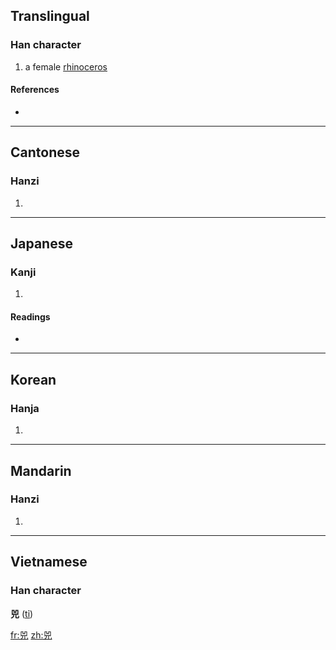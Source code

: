 ==Translingual==

===Han character===
{{Han char|rn=10|rad=儿|as=06|sn=8|four=7721<sub>7</sub>|canj=尸尸山山 (SSUU)}}

# a female [[rhinoceros]]

====References====
* {{Han ref|kx=0125.070|dkj=01369|dj=0265.100|hdz=10270.030|uh=5155|ud=20821|bh=A8E1|bd=43233}}

----

==Cantonese==

===Hanzi===
{{yue-hanzi|jyut=|y=ji6}}

# {{defn|Cantonese|sort=儿06}}

----

==Japanese==

===Kanji===
{{ja-kanji|grade=|rs=儿06}}

# {{defn|Japanese|sort=儿06}}

====Readings====
* {{ja-readings|on=[[し]] (shi), [[じ]] (ji)|kun=}}

----

==Korean==

===Hanja===
{{ko-hanja|hangeul=시|rv=si|mr=si}}

# {{defn|Korean|sort=儿06}}

----

==Mandarin==

===Hanzi===
{{cmn-hanzi|pin=[[sì]] ([[si4]])|wg=ssu<sup>4</sup>}}

# {{defn|Mandarin|sort=儿06}}

----

==Vietnamese==
===Han character===
'''兕''' ([[tỉ]])

[[fr:兕]]
[[zh:兕]]